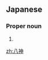 ==Japanese==
{{ja-kanjitab|八|神}}

===Proper noun===
{{ja-pos|proper|やがみ}}

# {{surname|lang=ja|sort=やがみ}}

[[zh:八神]]